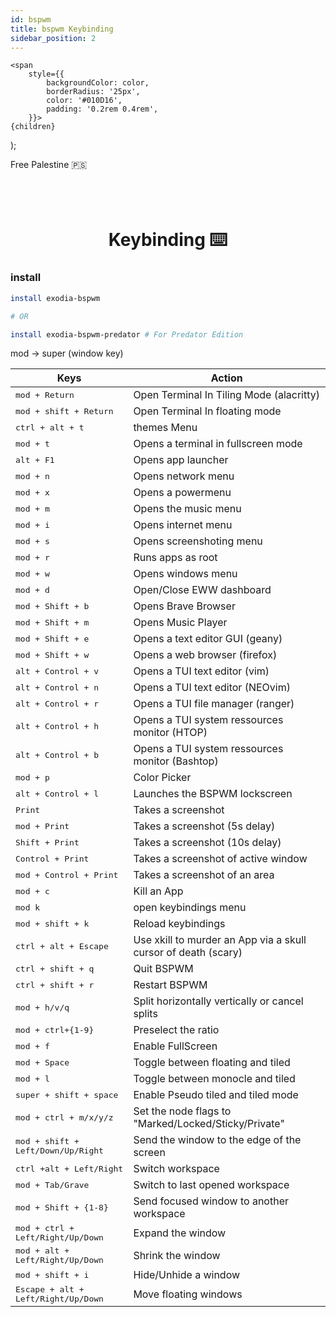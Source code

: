 ```yaml
---
id: bspwm
title: bspwm Keybinding
sidebar_position: 2
---
```


<!-- Badges -->
    <span
        style={{
            backgroundColor: color,
            borderRadius: '25px',
            color: '#010D16',
            padding: '0.2rem 0.4rem',
        }}>
    {children}
  </span>
);

<Highlight color="#04bdcb">Free Palestine 🇵🇸</Highlight>   <br></br><br></br>

<h1 align="center"> Keybinding ⌨️  </h1>

### install 

```bash
install exodia-bspwm

# OR

install exodia-bspwm-predator # For Predator Edition
```

mod -> super (window key)

| Keys                                         | Action                                                         |
|----------------------------------------------|----------------------------------------------------------------|
| <kbd>mod + Return</kbd>                      | Open Terminal In Tiling Mode (alacritty)                       |
| <kbd>mod + shift + Return</kbd>              | Open Terminal In floating mode                                 |
| <kbd>ctrl + alt + t</kbd>                    | themes Menu                                                    |
| <kbd>mod + t</kbd>                           | Opens a terminal in fullscreen mode                            |
| <kbd>alt + F1</kbd>                          | Opens app launcher                                             |
| <kbd>mod + n</kbd>                           | Opens network menu                                             |
| <kbd>mod + x</kbd>                           | Opens a powermenu                                              |
| <kbd>mod + m</kbd>                           | Opens the music menu                                           |
| <kbd>mod + i</kbd>                           | Opens internet menu                                            |
| <kbd>mod + s</kbd>                           | Opens screenshoting menu                                       |
| <kbd>mod + r</kbd>                           | Runs apps as root                                              |
| <kbd>mod + w</kbd>                           | Opens windows menu                                             |
| <kbd>mod + d</kbd>                           | Open/Close EWW dashboard                                       |
| <kbd>mod + Shift + b</kbd>                   | Opens Brave Browser                                            |
| <kbd>mod + Shift + m</kbd>                   | Opens Music Player                                             |
| <kbd>mod + Shift + e</kbd>                   | Opens a text editor GUI (geany)                                |
| <kbd>mod + Shift + w</kbd>                   | Opens a web browser (firefox)                                  |
| <kbd>alt + Control + v</kbd>                 | Opens a TUI text editor (vim)                                  |
| <kbd>alt + Control + n</kbd>                 | Opens a TUI text editor (NEOvim)                               |
| <kbd>alt + Control + r</kbd>                 | Opens a TUI file manager (ranger)                              |
| <kbd>alt + Control + h</kbd>                 | Opens a TUI system ressources monitor (HTOP)                   |
| <kbd>alt + Control + b</kbd>                 | Opens a TUI system ressources monitor (Bashtop)                |
| <kbd>mod + p</kbd>                           | Color Picker                                                   |
| <kbd>alt + Control + l</kbd>                 | Launches the BSPWM lockscreen                                  |
| <kbd>Print</kbd>                             | Takes a screenshot                                             |
| <kbd>mod + Print</kbd>                       | Takes a screenshot (5s delay)                                  |
| <kbd>Shift + Print</kbd>                     | Takes a screenshot (10s delay)                                 |
| <kbd>Control + Print</kbd>                   | Takes a screenshot of active window                            |
| <kbd>mod + Control + Print</kbd>             | Takes a screenshot of an area                                  |
| <kbd>mod + c</kbd>                           | Kill an App                                                    |
| <kbd>mod   k</kbd>                           | open keybindings menu                                          |
| <kbd>mod + shift + k</kbd>                   | Reload keybindings                                             |
| <kbd>ctrl + alt + Escape</kbd>               | Use xkill to murder an App via a skull cursor of death (scary) |
| <kbd>ctrl + shift + q</kbd>                  | Quit BSPWM                                                     |
| <kbd>ctrl + shift + r</kbd>                  | Restart BSPWM                                                  |
| <kbd>mod + h/v/q</kbd>                       | Split horizontally vertically or cancel splits                 |
| <kbd>mod + ctrl+{1-9}</kbd>                  | Preselect the ratio                                            |
| <kbd>mod + f</kbd>                           | Enable FullScreen                                              |
| <kbd>mod + Space</kbd>                       | Toggle between floating and tiled                              |
| <kbd>mod + l</kbd>                           | Toggle between monocle and tiled                               |
| <kbd>super + shift + space</kbd>             | Enable Pseudo tiled and tiled mode                             |
| <kbd>mod + ctrl + m/x/y/z</kbd>              | Set the node flags to "Marked/Locked/Sticky/Private"           |
| <kbd>mod + shift + Left/Down/Up/Right</kbd>  | Send the window to the edge of the screen                      |
| <kbd>ctrl +alt + Left/Right</kbd>            | Switch workspace                                               |
| <kbd>mod + Tab/Grave</kbd>                   | Switch to last opened workspace                                |
| <kbd>mod + Shift + {1-8}</kbd>               | Send focused window to another workspace                       |
| <kbd>mod + ctrl + Left/Right/Up/Down</kbd>   | Expand the window                                              |
| <kbd>mod + alt + Left/Right/Up/Down</kbd>    | Shrink the window                                              |
| <kbd>mod + shift + i</kbd>                   | Hide/Unhide a window                                           |
| <kbd>Escape + alt + Left/Right/Up/Down</kbd> | Move floating windows                                          |
